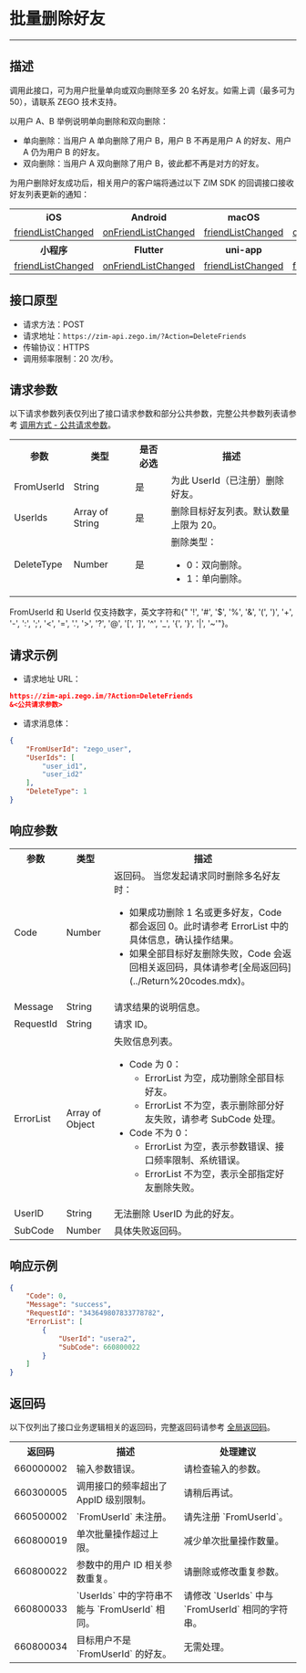# 批量删除好友

- - -

## 描述

调用此接口，可为用户批量单向或双向删除至多 20 名好友。如需上调（最多可为 50），请联系 ZEGO 技术支持。

以用户 A、B 举例说明单向删除和双向删除：
- 单向删除：当用户 A 单向删除了用户 B，用户 B 不再是用户 A 的好友、用户 A 仍为用户 B 的好友。
- 双向删除：当用户 A 双向删除了用户 B，彼此都不再是对方的好友。


为用户删除好友成功后，相关用户的客户端将通过以下 ZIM SDK 的回调接口接收好友列表更新的通知：

<table>
<tbody><tr>
<th>iOS</th>
<th>Android</th>
<th>macOS</th>
<th>Windows</th>
<th>Web</th>
</tr>
<tr>
<td><a href="/article/api?doc=zim_API~objective-c_ios~protocol~ZIMEventHandler#zim-friend-list-changed-friend-info-list" target="_blank" rel="noreferrer noopenner">friendListChanged</a></td>
<td><a href="/article/api?doc=zim_API~java_android~class~ZIMEventHandler#on-friend-list-changed" target="_blank" rel="noreferrer noopenner">onFriendListChanged</a></td>
<td><a href="/article/api?doc=zim_API~objective-c_macos~protocol~ZIMEventHandler#zim-friend-list-changed-friend-info-list" target="_blank" rel="noreferrer noopenner">friendListChanged</a></td>
<td><a href="/article/api?doc=zim_API~cpp_windows~class~ZIMEventHandler#on-friend-list-changed" target="_blank" rel="noreferrer noopenner">onFriendListChanged</a></td>
<td><a href="/article/api?doc=zim_API~javascript_web~interface~ZIMEventHandler#friend-list-changed" target="_blank" rel="noreferrer noopenner">friendListChanged</a></td>
</tr>
<tr>
<th>小程序</th>
<th>Flutter</th>
<th>uni-app</th>
<th>React Native</th>
<th></th>
</tr>
<tr>
<td><a href="/article/api?doc=zim_API~javascript_wxxcx~interface~ZIMEventHandler#friend-list-changed" target="_blank" rel="noreferrer noopenner">friendListChanged</a></td>
<td><a href="https://pub.dev/documentation/zego_zim/latest/zego_zim/ZIMEventHandler/onFriendListChanged.html" target="_blank" rel="noreferrer noopenner">onFriendListChanged</a></td>
<td><a href="/article/api?doc=zim_API~javascript_uni-app~interface~ZIMEventHandler#friend-list-changed" target="_blank" rel="noreferrer noopenner">friendListChanged</a></td>
<td><a href="/article/api?doc=zim_API~javascript_react-native~interface~ZIMEventHandler#friend-list-changed" target="_blank" rel="noreferrer noopenner">friendListChanged</a></td>
<td></td>
</tr>
</tbody></table>



## 接口原型

- 请求方法：POST
- 请求地址：`https://zim-api.zego.im/?Action=DeleteFriends`
- 传输协议：HTTPS
- 调用频率限制：20 次/秒。


## 请求参数

以下请求参数列表仅列出了接口请求参数和部分公共参数，完整公共参数列表请参考 [调用方式 - 公共请求参数](../Accessing%20Server%20APIs.mdx#2-公共参数)。

<table>
<tbody><tr data-row-level="1">
<th>参数</th>
<th>类型</th>
<th>是否必选</th>
<th>描述</th>
</tr>
<tr data-row-level="3">
<td>FromUserId</td>
<td>String</td>
<td>是</td>
<td>为此 UserId（已注册）删除好友。</td>
</tr>
<tr data-row-level="4">
<td>UserIds</td>
<td>Array of String</td>
<td>是</td>
<td>删除目标好友列表。默认数量上限为 20。</td>
</tr>
<tr data-row-level="5">
<td>DeleteType</td>
<td>Number</td>
<td>是</td>
<td>删除类型：
<ul><li>0：双向删除。</li><li>1：单向删除。</li></ul></td>
</tr>
</tbody></table>

<Note title="Note">

FromUserId 和 UserId 仅支持数字，英文字符和{" '!', '#', '$', '%', '&', '(', ')', '+', '-', ':', ';', '<', '=', '.', '>', '?', '@', '[', ']', '^', '_', '{', '}', '|', '~'"}。
</Note>

## 请求示例

- 请求地址 URL：

```json
https://zim-api.zego.im/?Action=DeleteFriends
&<公共请求参数>
```

- 请求消息体：

```json
{
    "FromUserId": "zego_user",
    "UserIds": [
        "user_id1",
        "user_id2"
    ],
    "DeleteType": 1
}
```

## 响应参数

<table class="collapsible-table" >
<tbody><tr data-row-level="1">
<th>参数</th>
<th>类型</th>
<th>描述</th>
</tr>
<tr data-row-level="2">
<td>Code</td>
<td>Number</td>
<td>返回码。
<Note title="Note">当您发起请求同时删除多名好友时：<ul><li>如果成功删除 1 名或更多好友，Code 都会返回 0。此时请参考 ErrorList 中的具体信息，确认操作结果。</li><li>如果全部目标好友删除失败，Code 会返回相关返回码，具体请参考[全局返回码](../Return%20codes.mdx)。</li></ul></Note></td>
</tr>
<tr data-row-level="3">
<td>Message</td>
<td>String</td>
<td>请求结果的说明信息。</td>
</tr>
<tr data-row-level="4">
<td>RequestId</td>
<td>String</td>
<td>请求 ID。</td>
</tr>
<tr data-row-level="5" data-row-child="true">
<td>ErrorList</td>
<td>Array of Object</td>
<td>
失败信息列表。
<ul>
<li>
Code 为 0：
<ul><li>ErrorList 为空，成功删除全部目标好友。</li><li>ErrorList 不为空，表示删除部分好友失败，请参考 SubCode 处理。</li></ul>
</li>
<li>
Code 不为 0：
<ul><li>ErrorList 为空，表示参数错误、接口频率限制、系统错误。</li><li>ErrorList 不为空，表示全部指定好友删除失败。</li></ul>
</li>
</ul></td>
</tr>
<tr data-row-level="5-3">
<td>UserID</td>
<td>String</td>
<td>无法删除 UserID 为此的好友。</td>
</tr>
<tr data-row-level="5-5">
<td>SubCode</td>
<td>Number</td>
<td>具体失败返回码。</td>
</tr>
</tbody></table>


## 响应示例

```json
{
    "Code": 0,
    "Message": "success",
    "RequestId": "343649807833778782",
    "ErrorList": [
        {
            "UserId": "usera2",
            "SubCode": 660800022
        }
    ]
}
```


## 返回码

以下仅列出了接口业务逻辑相关的返回码，完整返回码请参考 [全局返回码](../Return%20codes.mdx)。

<table>
<tbody><tr>
<th>返回码</th>
<th>描述</th>
<th>处理建议</th>
</tr>
<tr>
<td>660000002</td>
<td>输入参数错误。</td>
<td>请检查输入的参数。</td>
</tr>
<tr>
<td>660300005</td>
<td>调用接口的频率超出了 AppID 级别限制。</td>
<td>请稍后再试。</td>
</tr>
<tr>
<td>660500002</td>
<td>`FromUserId` 未注册。</td>
<td>请先注册 `FromUserId`。</td>
</tr>
<tr>
<td>660800019</td>
<td>单次批量操作超过上限。</td>
<td>减少单次批量操作数量。</td>
</tr>
<tr>
<td>660800022</td>
<td>参数中的用户 ID 相关参数重复。</td>
<td>请删除或修改重复参数。</td>
</tr>
<tr>
<td>660800033</td>
<td>`UserIds` 中的字符串不能与 `FromUserId` 相同。</td>
<td>请修改 `UserIds` 中与 `FromUserId` 相同的字符串。</td>
</tr>
<tr>
<td>660800034</td>
<td>目标用户不是 `FromUserId` 的好友。</td>
<td>无需处理。</td>
</tr>
</tbody></table>
